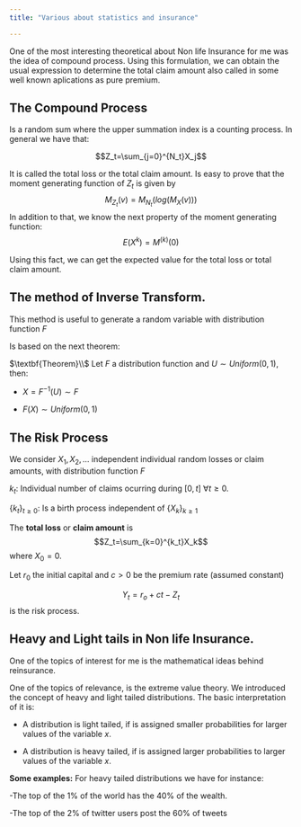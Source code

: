 ```yaml
---
title: "Various about statistics and insurance"

---
```


One of the most interesting theoretical about Non life Insurance for me was the idea of compound process. Using this formulation, we can obtain the usual expression to determine the total claim amount also called in some well known aplications as pure premium.

## The Compound Process

Is a random sum where the upper summation index is a counting process.
In general we have that:

$$Z_t=\sum_{j=0}^{N_t}X_j$$

It is called the total loss or the total claim amount.
Is easy to prove that the moment generating function of $Z_t$ is given by $$M_{Z_t}(v)=M_{N_t}(log(M_X(v)))$$
In addition to that, we know the next property of the moment generating function:
$$E(X^k)=M^{(k)}(0)$$

Using this fact, we can get the expected value for the total loss or total claim amount.

\begin{align*}
E(Z_t)&=M'_{N_t}(log(M_X(0)))\times\frac{M'_X(0)}{M_X(0)}\\
E(Z_t)&=E(N_t)E(X_1)
\end{align*}


## The method of Inverse Transform.

This method is useful to generate a random variable with distribution function $F$

Is based on the next theorem:

$\textbf{Theorem}\\$
Let $F$ a distribution function and $U\sim Uniform(0,1)$, then:

- $X=F^{-1}(U)\sim F$

- $F(X)\sim Uniform(0,1)$

## The Risk Process

We consider $X_1,X_2,...$ independent individual random losses or claim amounts, with distribution function $F$ 

$k_t$: Individual number of claims ocurring during $[0,t]$ $\forall t\geq 0$. 

$\{k_t\}_{t\geq 0}$: Is a birth process independent of $\{X_k\}_{k\geq 1}$

The $\textbf{total loss}$ or $\textbf{claim amount}$ is  $$Z_t=\sum_{k=0}^{k_t}X_k$$ where $X_0=0$.

Let $r_0$ the initial capital and $c>0$ be the premium rate (assumed constant)

$$Y_t=r_o+ct-Z_t$$ is the risk process.

## Heavy and Light tails in  Non life Insurance.
One of the topics of interest for me is the mathematical ideas behind reinsurance.

One of the topics of relevance, is the extreme value theory. We introduced the concept of heavy and light tailed distributions.  The basic interpretation of it is:

- A distribution is light tailed, if is assigned smaller probabilities for larger  values of the variable $x$.

- A distribution is heavy tailed, if is assigned larger probabilities to larger values of the variable $x$.

$\textbf{Some examples:}$  For heavy tailed distributions we have for instance: 

-The top of the $1\%$ of the world has the $40\%$ of the wealth.

-The top of the $2\%$ of twitter users post the $60\%$ of tweets

